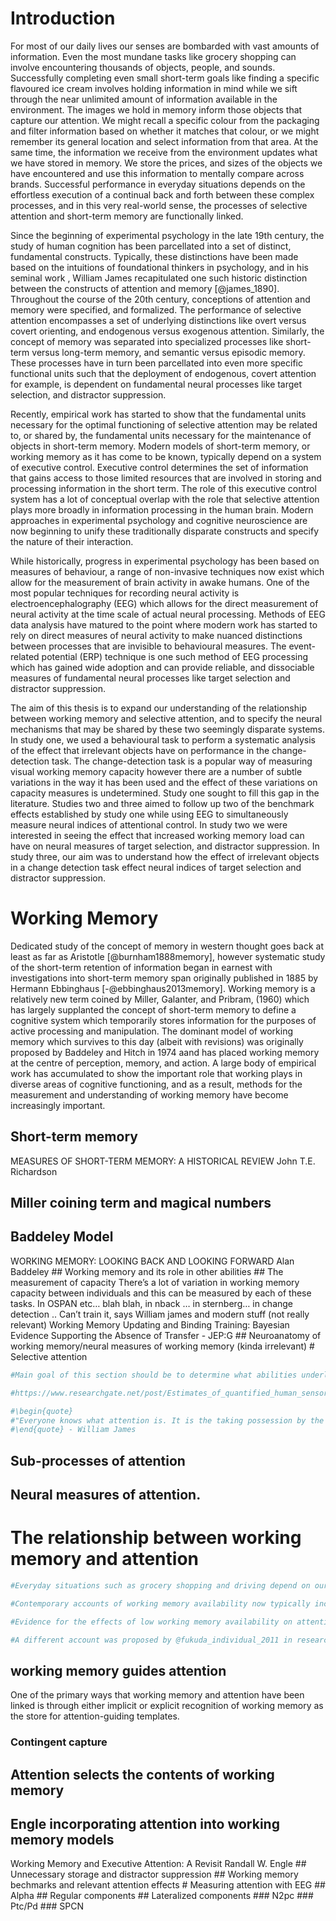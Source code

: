 
# Introduction

For most of our daily lives our senses are bombarded with vast amounts of information. Even the most mundane tasks like grocery shopping can involve encountering thousands of objects, people, and sounds. Successfully completing even small short-term goals like finding a specific flavoured ice cream involves holding information in mind while we sift through the near unlimited amount of information available in the environment. The images we hold in memory inform those objects that capture our attention. We might recall a specific colour from the packaging and filter information based on whether it matches that colour, or we might remember its general location and select information from that area. At the same time, the information we receive from the environment updates what we have stored in memory. We store the prices, and sizes of the objects we have encountered and use this information to mentally compare across brands. Successful performance in everyday situations depends on the effortless execution of a continual back and forth between these complex processes, and in this very real-world sense, the processes of selective attention and short-term memory are functionally linked.           

Since the beginning of experimental psychology in the late 19th century, the study of human cognition has been parcellated into a set of distinct, fundamental constructs. Typically, these distinctions have been made based on the intuitions of foundational thinkers in psychology, and in his seminal work \textit{The Principles of Psychology}, William James recapitulated one such historic distinction between the constructs of attention and memory [@james_1890]. Throughout the course of the 20th century, conceptions of attention and memory were specified, and formalized. The performance of selective attention encompasses a set of underlying distinctions like overt versus covert orienting, and endogenous versus exogenous attention. Similarly, the concept of memory was separated into specialized processes like short-term versus long-term memory, and semantic versus episodic memory. These processes have in turn been parcellated into even more specific functional units such that the deployment of endogenous, covert attention for example, is dependent on fundamental neural processes like target selection, and distractor suppression.

Recently, empirical work has started to show that the fundamental units necessary for the optimal functioning of selective attention may be related to, or shared by, the fundamental units necessary for the maintenance of objects in short-term memory. Modern models of short-term memory, or working memory as it has come to be known, typically depend on a system of executive control. Executive control determines the set of information that gains access to those limited resources that are involved in storing and processing information in the short term. The role of this executive control system has a lot of conceptual overlap with the role that selective attention plays more broadly in information processing in the human brain. Modern approaches in experimental psychology and cognitive neuroscience are now beginning to unify these traditionally disparate constructs and specify the nature of their interaction.

While historically, progress in experimental psychology has been based on measures of behaviour, a range of non-invasive techniques now exist which allow for the measurement of brain activity in awake humans. One of the most popular techniques for recording neural activity is electroencephalography (EEG) which allows for the direct measurement of neural activity at the time scale of actual neural processing. Methods of EEG data analysis have matured to the point where modern work has started to rely on direct measures of neural activity to make nuanced distinctions between processes that are invisible to behavioural measures. The event-related potential (ERP) technique is one such method of EEG processing which has gained wide adoption and can provide reliable, and dissociable measures of fundamental neural processes like target selection and distractor suppression.

The aim of this thesis is to expand our understanding of the relationship between working memory and selective attention, and to specify the neural mechanisms that may be shared by these two seemingly disparate systems. In study one, we used a behavioural task to perform a systematic analysis of the effect that irrelevant objects have on performance in the change-detection task. The change-detection task is a popular way of measuring visual working memory capacity however there are a number of subtle variations in the way it has been used and the effect of these variations on capacity measures is undetermined. Study one sought to fill this gap in the literature. Studies two and three aimed to follow up two of the benchmark effects established by study one while using EEG to simultaneously measure neural indices of attentional control. In study two we were interested in seeing the effect that increased working memory load can have on neural measures of target selection, and distractor suppression. In study three, our aim was to understand how the effect of irrelevant objects in a change detection task effect neural indices of target selection and distractor suppression.

# Working Memory

Dedicated study of the concept of memory in western thought goes back at least as far as Aristotle [@burnham1888memory], however systematic study of the short-term retention of information began in earnest with investigations into short-term memory span originally published in 1885 by Hermann Ebbinghaus [-@ebbinghaus2013memory]. Working memory is a relatively new term coined by  Miller, Galanter, and Pribram, (1960) which has largely supplanted the concept of short-term memory to define a cognitive system which temporarily stores information for the purposes of active processing and manipulation. The dominant model of working memory which survives to this day (albeit with revisions) was originally proposed by Baddeley and Hitch in 1974 aand has placed working memory at the centre of perception, memory, and action. A large body of empirical work has accumulated to show the important role that working plays in diverse areas of cognitive functioning, and as a result, methods for the measurement and understanding of working memory have become increasingly important.

## Short-term memory
MEASURES OF SHORT-TERM MEMORY: A HISTORICAL REVIEW
John T.E. Richardson

## Miller coining term and magical numbers
## Baddeley Model
WORKING MEMORY: LOOKING BACK AND LOOKING FORWARD
Alan Baddeley
## Working memory and its role in other abilities
## The measurement of capacity
There's a lot of variation in working memory capacity between individuals and this can be measured by each of these tasks. In OSPAN  etc... blah blah, in nback ... in sternberg... in change detection ..
Can't train it, says William james and modern stuff (not really relevant)
Working Memory Updating and Binding Training: Bayesian Evidence Supporting the Absence of Transfer - JEP:G
## Neuroanatomy of working memory/neural measures of working memory (kinda irrelevant)
# Selective attention
```r
#Main goal of this section should be to determine what abilities underlie successful performance of selective attention. End up talking about the dual importance of selecting relevant information and suppressing irrelevant information. Then discuss neural measures of these things.

#https://www.researchgate.net/post/Estimates_of_quantified_human_sensory_system_throughput10

#\begin{quote}
#"Everyone knows what attention is. It is the taking possession by the mind, in clear and vivid form, of one out of what seem several simultaneously possible objects or trains of thought. Focalization, concentration, of consciousness are of its essence. It implies withdrawal from some things in order to deal effectively with others, and is a conditions which has a real opposite in the confused, dazed, scattered state which in French is called distraction, and Zerstreutheit in German."
#\end{quote} - William James
```
## Sub-processes of attention
## Neural measures of attention.

# The relationship between working memory and attention
```r
#Everyday situations such as grocery shopping and driving depend on our ability to both efficiently allocate attention to relevant objects while suppressing distraction, as well as maintain and retrieve information from working memory. Although research over the past decade has demonstrated significant functional overlap between attention and working memory, the multifaceted nature of the relationship between these two constructs is not well understood [@fougnie_relationship_2008;@de_fockert_beyond_2013]. Converging evidence suggests that when load on a concurrent working memory task is increased, performance on an attention task is subject to increased interference from irrelevant distractors [@ahmed_focusing_2012;@de_fockert_role_2001;@stins_role_2004]. There is also evidence that individuals low in working memory capacity show greater interference on a standard Stroop task [@kane_working-memory_2003], as well as greater interference on an Eriksen flanker task [@shipstead_working_2012]. Taken together, these findings suggest that the relationship between selective attention and working memory may be better framed in terms of working memory availability. From this perspective, increasing the working memory load on an individual would lead to a decrease in their working memory availability. What's more, individuals with low working memory capacity would have less overall available working memory (see @de_fockert_beyond_2013 for a review).

#Contemporary accounts of working memory availability now typically incorporate attentional control either as an important contributor to working memory capacity[@kane_controlled-attention_2001; @shipstead_mechanisms_2014], or in some cases as the primary determinant of working memory capacity [@engle_working_2018]. The question of why working memory availability is important for selective attention remains unanswered. The aim of this research was to specify the relationship between selective attention and working memory by recording electrophysiological indices of attentional control under varying working memory load.

#Evidence for the effects of low working memory availability on attentional interference is equivocal, and interference with any one of these processes [target selection, distractor suppression] would produce impaired behavioral performance associated with low working memory availability. Some evidence suggests that low working memory availability delays the speed with which individuals can deploy attention to relevant targets [@heitz_focusing_2007; @scalf_working_2011]. Yet, findings from other work suggests that low working memory availability may cause an increase in capture by irrelevant distractors [@fukuda_individual_2011; @vogel_neural_2005].

#A different account was proposed by @fukuda_individual_2011 in research using both psychophysical and electrophysiological measures of recovery from attentional capture in low and high capacity individuals. Findings from this work suggest that the two groups are equally prone to initial capture of attention, but availability of working memory allows more efficient disengagement from irrelevant objects after they have captured attention.
```
## working memory guides attention

One of the primary ways that working memory and attention have been linked is through either implicit or explicit recognition of working memory as the store for attention-guiding templates.

### Contingent capture
## Attention selects the contents of working memory
## Engle incorporating attention into working memory models
Working Memory and Executive Attention: A Revisit
Randall W. Engle
## Unnecessary storage and distractor suppression
## Working memory bechmarks and relevant attention effects
# Measuring attention with EEG
## Alpha
## Regular components
## Lateralized components
### N2pc
### Ptc/Pd
### SPCN
